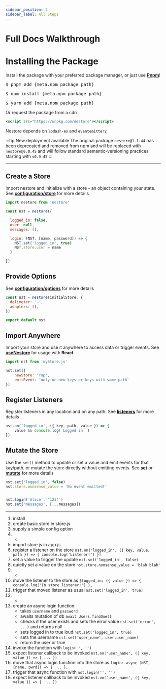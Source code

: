 ```yaml
---
sidebar_position: 2
sidebar_label: All Steps
---
```



# Full Docs Walkthrough


# Installing the Package


Install the package with your preferred package manager, or just use **[Pnpm](https://pnpm.io/)**!


<Tabs>

<TabItem value="pnpm" label="Pnpm" default>
<pre>
$ pnpm add {meta.npm_package_path}
</pre>
</TabItem>

<TabItem value="npm" label="NPM" >
<pre>
$ npm install {meta.npm_package_path}
</pre>
</TabItem>

<TabItem value="yarn" label="Yarn" >
<pre>
$ yarn add {meta.npm_package_path}
</pre>
</TabItem>


</Tabs>

Or request the package from a cdn
```jsx
<script src="https://unpkg.com/nestore"></script>
```

Nestore depends on `lodash-es` and `eventemitter2`

:::tip New deployment available
The original package `nestore@1.1.44` has been deprecated and removed from npm and will be replaced with `nestore@0.0.45`
and will follow standard semantic-versioning practices starting with `v0.0.45`
:::



---



## Create a Store

Import nestore and initialize with a store - an object containing your state. See 
**[configuration/store](/docs/api/configuration/store)** for more details


```jsx title="myStore.js"
import nestore from 'nestore'

const nst = nestore({

  logged_in: false,
  user: null,
  messages: [],

  login: (NST, [name, password]) => {
    NST.set('logged_in', true)
    NST.store.user = name
  }

})
```




## Provide Options

See **[configuration/options](/docs/api/configuration/options)** for more details

```jsx 
const nst = nestore(initialStore, {
  delimeter: '~',
  adapters: [],
})

export default nst
```





## Import Anywhere

Import your store and use it anywhere to access data or trigger events. See **[useNestore](/docs/api/react/getting-started)** 
for usage with **React**

```jsx title="app.js"
import nst from 'myStore.js'

nst.set({
    newStore: 'Yup',
    emitEvent: 'only on new keys or keys with same path'
})
```





## Register Listeners

Register listeners in any location and on any path. See 
**[listeners](/docs/api/events/listeners)** for more details

```jsx
nst.on('logged_in', ({ key, path, value }) => {
    value && console.log(`Logged in!`)
})
```






## Mutate the Store

Use the `set()` method to update or set a value and emit events for that kay/path, or mutate the store
directly without emitting events. See **[set](/docs/api/store/set)** or 
**[mutate](/docs/api/store/mutators)** for more details

```jsx
nst.set('logged_in', false)
nst.store.nonsense_value = 'No event emitted!'


nst.login('Alice', '1234')
nst.set('messages', [...messages])
```




---

1. install
1. create basic store in store.js
1. supply a simple config option
1. -
1. import store.js in app.js
1. register a listener on the store `nst.on('logged_in', ({ key, value, path }) => { console.log('Listener!') })`
1. set a value to trigger the update `nst.set('logged_in', false)`
1. quietly set a value on the store `nst.store.nonsense_value = 'blah blah'`
1. -
1. move the listener to the store as `$logged_in: ({ value }) => { console.log('In store listener!') },`
1. trigger that moved listener as usual `nst.set('logged_in', true)`
1. -
1. create an async login function 
    - takes `username` and `password`
    - awaits mutation of db `await Users.findOne()`
    - checks if the user exists and sets the error value `nst.set('error', ...)` and returns null
    - sets logged in to true loud `nst.set('logged_in', true)`
    - sets the username `nst.set('user_name', user.user_name)`
    - return the user or true
1. invoke the function with `login('', '')`
1. expect listener callback to be invoked `nst.on('user_name', ({ key, value }) => { ... })`
1. move that async login function into the store as `login: async (NST, [name, pwrd]) => { ... },`
1. trigger that async function with `nst.login('', '')`
1. expect listener callback to be invoked `nst.on('user_name', ({ key, value }) => { ... })`
